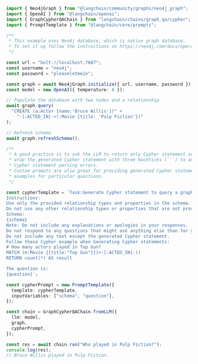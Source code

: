 ```typescript
import { Neo4jGraph } from "@langchain/community/graphs/neo4j_graph";
import { OpenAI } from "@langchain/openai";
import { GraphCypherQAChain } from "langchain/chains/graph_qa/cypher";
import { PromptTemplate } from "@langchain/core/prompts";

/**
 * This example uses Neo4j database, which is native graph database.
 * To set it up follow the instructions on https://neo4j.com/docs/operations-manual/current/installation/.
 */

const url = "bolt://localhost:7687";
const username = "neo4j";
const password = "pleaseletmein";

const graph = await Neo4jGraph.initialize({ url, username, password });
const model = new OpenAI({ temperature: 0 });

// Populate the database with two nodes and a relationship
await graph.query(
  "CREATE (a:Actor {name:'Bruce Willis'})" +
    "-[:ACTED_IN]->(:Movie {title: 'Pulp Fiction'})"
);

// Refresh schema
await graph.refreshSchema();

/**
 * A good practice is to ask the LLM to return only Cypher statement or
 * wrap the generated Cypher statement with three backticks (```) to avoid
 * Cypher statement parsing errors.
 * Custom prompts are also great for providing generated Cypher statement
 * examples for particular questions.
 */

const cypherTemplate = `Task:Generate Cypher statement to query a graph database.
Instructions:
Use only the provided relationship types and properties in the schema.
Do not use any other relationship types or properties that are not provided.
Schema:
{schema}
Note: Do not include any explanations or apologies in your responses.
Do not respond to any questions that might ask anything else than for you to construct a Cypher statement.
Do not include any text except the generated Cypher statement.
Follow these Cypher example when Generating Cypher statements:
# How many actors played in Top Gun?
MATCH (m:Movie {{title:"Top Gun"}})<-[:ACTED_IN]-()
RETURN count(*) AS result

The question is:
{question}`;

const cypherPrompt = new PromptTemplate({
  template: cypherTemplate,
  inputVariables: ["schema", "question"],
});

const chain = GraphCypherQAChain.fromLLM({
  llm: model,
  graph,
  cypherPrompt,
});

const res = await chain.run("Who played in Pulp Fiction?");
console.log(res);
// Bruce Willis played in Pulp Fiction.
```

